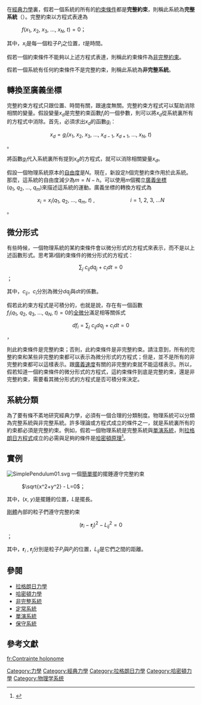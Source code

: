 {{NoteTA|G1=物理學}}
在[[經典力學|經典力學]]裏，假若一個系統的所有的[[約束_(經典力學)|約束條件]]都是'''完整約束'''，則稱此系統為'''完整系統'''（{{lang|en|holonomic system}}）。完整約束以方程式表達為
: <math> f(x_1,\ x_2,\ x_3,\ \dots,\ x_N,\ t)=0</math>；
其中，<math>x_i</math>是每一個粒子<math>P_i</math>之位置，<math>t</math>是時間。

假若一個約束條件不能夠以上述方程式表達，則稱此約束條件為[[非完整系統|非完整約束]]。

假若一個系統有任何約束條件不是完整約束，則稱此系統為'''非完整系統'''。

==轉換至廣義坐標==
完整約束方程式只跟位置、時間有關，跟速度無關。完整約束方程式可以幫助消除相關的變量。假設變量<math>x_d</math>是完整約束函數<math>f_i</math>的一個參數，則可以將<math>x_d</math>從系統裏所有的方程式中消除。首先，必須求出<math>x_d</math>的函數<math>g_i</math>：

:<math>x_d=g_i(x_1,\ x_2,\ x_3,\ \dots,\ x_{d-1},\ x_{d+1},\ \dots,\ x_N,\ t)</math>。

將函數<math>g_i</math>代入系統裏所有提到<math>x_d</math>的方程式，就可以消除相關變量<math>x_d</math>。

假設一個物理系統原本的[[自由度_(物理學)|自由度]]是<math>N</math>。現在，新設定<math>h</math>個完整約束作用於此系統。那麼，這系統的自由度減少為<math>m=N - h</math>。可以使用<math>m</math>個獨立[[廣義坐標|廣義坐標]]<math>(q_1,\ q_2,\ \dots,\ q_m)</math>來描述這系統的運動。廣義坐標的轉換方程式為
:<math>x_i=x_i(q_1,\ q_2,\ \dots,\ q_m,\ t)\ ,\qquad\qquad\qquad i=1,\ 2,\ 3,\ \dots N</math>。

==微分形式==
有些時候，一個物理系統的某約束條件會以微分形式的方程式來表示，而不是以上述函數形式。思考第<math>i</math>個約束條件的微分形式的方程式：
:<math>\sum_j\ c_{ij} dq_j+c_i dt=0</math>；

其中，<math>c_{ij}</math>，<math>c_{i}</math>分別為微分<math>dq_j</math>與<math>dt</math>的係數。

假若此約束方程式是可積分的，也就是說，存在有一個函數<math>f_i(q_1,\ q_2,\ q_3,\ \dots,\ q_N,\ t)=0</math>的[[全微分|全微分]]滿足相等關係式
:<math>df_i=\sum_j\ c_{ij} dq_j+c_i dt=0</math>，

則此約束條件是完整約束；否則，此約束條件是非完整約束。請注意到，所有的完整約束和某些非完整約束都可以表示為微分形式的方程式；但是，並不是所有的非完整約束都可以這樣表示。跟[[廣義速度|廣義速度]]有關的非完整約束就不能這樣表示。所以，假若知道一個約束條件的微分形式的方程式，這約束條件到底是完整約束，還是非完整約束，需要看其微分形式的方程式是否可積分來決定。

==系統分類==
為了要有條不紊地研究經典力學，必須有一個合理的分類制度。物理系統可以分類為完整系統與非完整系統。許多理論或方程式成立的條件之一，就是系統裏所有的約束都必須是完整約束。例如，假若一個物理系統是完整系統與[[單演系統|單演系統]]，則[[拉格朗日方程式|拉格朗日方程式]]成立的必需與足夠的條件是[[哈密頓原理|哈密頓原理]]<ref name="Herb1980">{{cite book |last=Goldstein|first=Herbert|title=Classical Mechanics|year=1980| location=United States of America | publisher=Addison Wesley| edition= 3rd| isbn=0201657023 | language=en| pages=pp. 35}}</ref>。

==實例==
[[File:SimplePendulum01.svg|thumb]]
一個[[單擺|簡單擺]]的擺錘遵守完整約束
: <math> \sqrt{x^2+y^2} - L=0</math>；
其中，<math>(x,\ y)</math>是擺錘的位置，<math>L</math>是擺長。

[[剛體|剛體]]內部的粒子們遵守完整約束
:<math>(\mathbf{r}_i - \mathbf{r}_j)^2 - L_{ij}^2=0</math>；

其中，<math>\mathbf{r}_i</math> , <math>\mathbf{r}_j</math>分別是粒子<math>P_i</math>與<math>P_j</math>的位置，<math>L_{ij}</math>是它們之間的距離。

==參閱==
*[[拉格朗日力學|拉格朗日力學]]
*[[哈密頓力學|哈密頓力學]]
*[[非完整系統|非完整系統]]
*[[定常系統|定常系統]]
*[[單演系統|單演系統]]
*[[保守系統|保守系統]]

==參考文獻==
{{reflist}}
{{DEFAULTSORT:W}}
[[Category:力學|Category:力學]]
[[Category:經典力學|Category:經典力學]]
[[Category:拉格朗日力學|Category:拉格朗日力學]]
[[Category:哈密頓力學|Category:哈密頓力學]]
[[Category:物理学系统|Category:物理学系统]]

[[fr:Contrainte_holonome|fr:Contrainte holonome]]